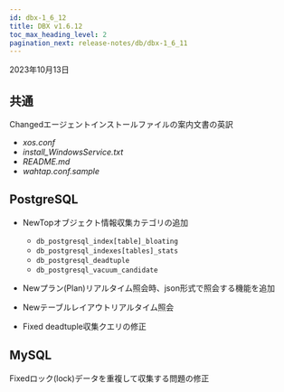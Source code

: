 ```yaml
---
id: dbx-1_6_12
title: DBX v1.6.12
toc_max_heading_level: 2
pagination_next: release-notes/db/dbx-1_6_11
---
```


2023年10月13日

## 共通

<p><Status>Changed</Status>エージェントインストールファイルの案内文書の英訳</p>

-   _xos.conf_
-   _install_WindowsService.txt_
-   _README.md_
-   _wahtap.conf.sample_

## PostgreSQL

-   <Status>New</Status>Topオブジェクト情報収集カテゴリの追加

    -   `db_postgresql_index[table]_bloating`
    -   `db_postgresql_indexes[tables]_stats`
    -   `db_postgresql_deadtuple`
    -   `db_postgresql_vacuum_candidate`

-   <Status>New</Status>プラン(Plan)リアルタイム照会時、json形式で照会する機能を追加

-   <Status>New</Status>テーブルレイアウトリアルタイム照会

-   <Status>Fixed</Status> deadtuple収集クエリの修正

## MySQL

<p><Status>Fixed</Status>ロック(lock)データを重複して収集する問題の修正</p>
